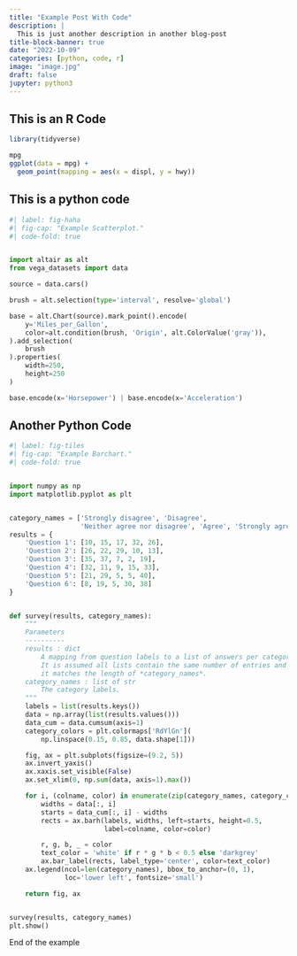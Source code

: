 ```yaml
---
title: "Example Post With Code"
description: |
  This is just another description in another blog-post
title-block-banner: true
date: "2022-10-09"
categories: [python, code, r]
image: "image.jpg"
draft: false
jupyter: python3
---
```


## This is an R Code
```r

library(tidyverse)

mpg
ggplot(data = mpg) + 
  geom_point(mapping = aes(x = displ, y = hwy))

``` 

## This is a python code


```python

#| label: fig-haha
#| fig-cap: "Example Scatterplot."
#| code-fold: true


import altair as alt
from vega_datasets import data

source = data.cars()

brush = alt.selection(type='interval', resolve='global')

base = alt.Chart(source).mark_point().encode(
    y='Miles_per_Gallon',
    color=alt.condition(brush, 'Origin', alt.ColorValue('gray')),
).add_selection(
    brush
).properties(
    width=250,
    height=250
)

base.encode(x='Horsepower') | base.encode(x='Acceleration')

```

## Another Python Code

```python
#| label: fig-tiles
#| fig-cap: "Example Barchart."
#| code-fold: true


import numpy as np
import matplotlib.pyplot as plt


category_names = ['Strongly disagree', 'Disagree',
                  'Neither agree nor disagree', 'Agree', 'Strongly agree']
results = {
    'Question 1': [10, 15, 17, 32, 26],
    'Question 2': [26, 22, 29, 10, 13],
    'Question 3': [35, 37, 7, 2, 19],
    'Question 4': [32, 11, 9, 15, 33],
    'Question 5': [21, 29, 5, 5, 40],
    'Question 6': [8, 19, 5, 30, 38]
}


def survey(results, category_names):
    """
    Parameters
    ----------
    results : dict
        A mapping from question labels to a list of answers per category.
        It is assumed all lists contain the same number of entries and that
        it matches the length of *category_names*.
    category_names : list of str
        The category labels.
    """
    labels = list(results.keys())
    data = np.array(list(results.values()))
    data_cum = data.cumsum(axis=1)
    category_colors = plt.colormaps['RdYlGn'](
        np.linspace(0.15, 0.85, data.shape[1]))

    fig, ax = plt.subplots(figsize=(9.2, 5))
    ax.invert_yaxis()
    ax.xaxis.set_visible(False)
    ax.set_xlim(0, np.sum(data, axis=1).max())

    for i, (colname, color) in enumerate(zip(category_names, category_colors)):
        widths = data[:, i]
        starts = data_cum[:, i] - widths
        rects = ax.barh(labels, widths, left=starts, height=0.5,
                        label=colname, color=color)

        r, g, b, _ = color
        text_color = 'white' if r * g * b < 0.5 else 'darkgrey'
        ax.bar_label(rects, label_type='center', color=text_color)
    ax.legend(ncol=len(category_names), bbox_to_anchor=(0, 1),
              loc='lower left', fontsize='small')

    return fig, ax


survey(results, category_names)
plt.show()
```

End of the example
